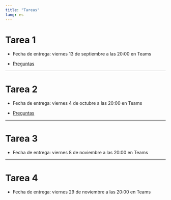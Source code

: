 ```yaml
---
title: "Tareas"
lang: es
---
```


# Tarea 1

- Fecha de entrega: viernes 13 de septiembre a las 20:00 en Teams

- [Preguntas](./tarea-1.qmd)



---

# Tarea 2

- Fecha de entrega: viernes 4 de octubre a las 20:00 en Teams

- [Preguntas](./tarea-2.qmd)

---

# Tarea 3

- Fecha de entrega: viernes 8 de noviembre a las 20:00 en Teams

---

# Tarea 4

- Fecha de entrega: viernes 29 de noviembre a las 20:00 en Teams

